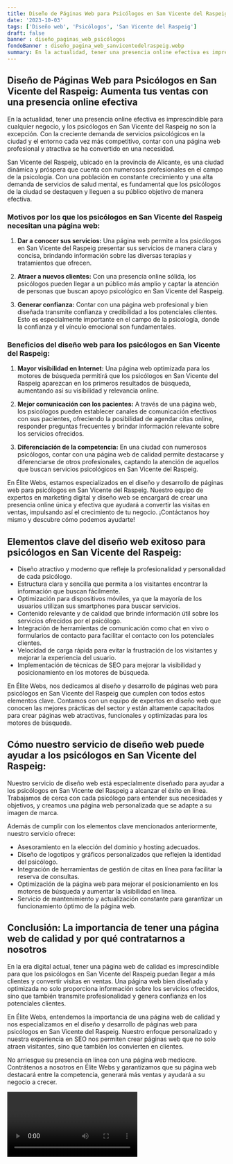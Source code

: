 ```yaml
---
title: Diseño de Páginas Web para Psicólogos en San Vicente del Raspeig
date: '2023-10-03'
tags: ['Diseño web', 'Psicólogos', 'San Vicente del Raspeig']
draft: false
banner : diseño_paginas_web_psicólogos
fondoBanner : diseño_pagina_web_sanvicentedelraspeig.webp
summary: En la actualidad, tener una presencia online efectiva es imprescindible para cualquier negocio, y los psicólogos en San Vicente del Raspeig no son la excepción. Con la creciente demanda de servicios psicológicos en la ciudad y el entorno cada vez más competitivo, contar con una página web profesional y atractiva se ha convertido en una necesidad.
---
```


## Diseño de Páginas Web para Psicólogos en San Vicente del Raspeig: Aumenta tus ventas con una presencia online efectiva

En la actualidad, tener una presencia online efectiva es imprescindible para cualquier negocio, y los psicólogos en San Vicente del Raspeig no son la excepción. Con la creciente demanda de servicios psicológicos en la ciudad y el entorno cada vez más competitivo, contar con una página web profesional y atractiva se ha convertido en una necesidad.

San Vicente del Raspeig, ubicado en la provincia de Alicante, es una ciudad dinámica y próspera que cuenta con numerosos profesionales en el campo de la psicología. Con una población en constante crecimiento y una alta demanda de servicios de salud mental, es fundamental que los psicólogos de la ciudad se destaquen y lleguen a su público objetivo de manera efectiva.

### Motivos por los que los psicólogos en San Vicente del Raspeig necesitan una página web:

1. **Dar a conocer sus servicios:** Una página web permite a los psicólogos en San Vicente del Raspeig presentar sus servicios de manera clara y concisa, brindando información sobre las diversas terapias y tratamientos que ofrecen.

2. **Atraer a nuevos clientes:** Con una presencia online sólida, los psicólogos pueden llegar a un público más amplio y captar la atención de personas que buscan apoyo psicológico en San Vicente del Raspeig.

3. **Generar confianza:** Contar con una página web profesional y bien diseñada transmite confianza y credibilidad a los potenciales clientes. Esto es especialmente importante en el campo de la psicología, donde la confianza y el vínculo emocional son fundamentales.

### Beneficios del diseño web para los psicólogos en San Vicente del Raspeig:

1. **Mayor visibilidad en Internet:** Una página web optimizada para los motores de búsqueda permitirá que los psicólogos en San Vicente del Raspeig aparezcan en los primeros resultados de búsqueda, aumentando así su visibilidad y relevancia online.

2. **Mejor comunicación con los pacientes:** A través de una página web, los psicólogos pueden establecer canales de comunicación efectivos con sus pacientes, ofreciendo la posibilidad de agendar citas online, responder preguntas frecuentes y brindar información relevante sobre los servicios ofrecidos.

3. **Diferenciación de la competencia:** En una ciudad con numerosos psicólogos, contar con una página web de calidad permite destacarse y diferenciarse de otros profesionales, captando la atención de aquellos que buscan servicios psicológicos en San Vicente del Raspeig.

En Élite Webs, estamos especializados en el diseño y desarrollo de páginas web para psicólogos en San Vicente del Raspeig. Nuestro equipo de expertos en marketing digital y diseño web se encargará de crear una presencia online única y efectiva que ayudará a convertir las visitas en ventas, impulsando así el crecimiento de tu negocio. ¡Contáctanos hoy mismo y descubre cómo podemos ayudarte!

<GifSeo />

<Cta />

## Elementos clave del diseño web exitoso para psicólogos en San Vicente del Raspeig:

- Diseño atractivo y moderno que refleje la profesionalidad y personalidad de cada psicólogo.
- Estructura clara y sencilla que permita a los visitantes encontrar la información que buscan fácilmente.
- Optimización para dispositivos móviles, ya que la mayoría de los usuarios utilizan sus smartphones para buscar servicios.
- Contenido relevante y de calidad que brinde información útil sobre los servicios ofrecidos por el psicólogo.
- Integración de herramientas de comunicación como chat en vivo o formularios de contacto para facilitar el contacto con los potenciales clientes.
- Velocidad de carga rápida para evitar la frustración de los visitantes y mejorar la experiencia del usuario.
- Implementación de técnicas de SEO para mejorar la visibilidad y posicionamiento en los motores de búsqueda.

En Élite Webs, nos dedicamos al diseño y desarrollo de páginas web para psicólogos en San Vicente del Raspeig que cumplen con todos estos elementos clave. Contamos con un equipo de expertos en diseño web que conocen las mejores prácticas del sector y están altamente capacitados para crear páginas web atractivas, funcionales y optimizadas para los motores de búsqueda.

## Cómo nuestro servicio de diseño web puede ayudar a los psicólogos en San Vicente del Raspeig:

Nuestro servicio de diseño web está especialmente diseñado para ayudar a los psicólogos en San Vicente del Raspeig a alcanzar el éxito en línea. Trabajamos de cerca con cada psicólogo para entender sus necesidades y objetivos, y creamos una página web personalizada que se adapte a su imagen de marca.

Además de cumplir con los elementos clave mencionados anteriormente, nuestro servicio ofrece:

- Asesoramiento en la elección del dominio y hosting adecuados.
- Diseño de logotipos y gráficos personalizados que reflejen la identidad del psicólogo.
- Integración de herramientas de gestión de citas en línea para facilitar la reserva de consultas.
- Optimización de la página web para mejorar el posicionamiento en los motores de búsqueda y aumentar la visibilidad en línea.
- Servicio de mantenimiento y actualización constante para garantizar un funcionamiento óptimo de la página web.

## Conclusión: La importancia de tener una página web de calidad y por qué contratarnos a nosotros

En la era digital actual, tener una página web de calidad es imprescindible para que los psicólogos en San Vicente del Raspeig puedan llegar a más clientes y convertir visitas en ventas. Una página web bien diseñada y optimizada no solo proporciona información sobre los servicios ofrecidos, sino que también transmite profesionalidad y genera confianza en los potenciales clientes.

En Élite Webs, entendemos la importancia de una página web de calidad y nos especializamos en el diseño y desarrollo de páginas web para psicólogos en San Vicente del Raspeig. Nuestro enfoque personalizado y nuestra experiencia en SEO nos permiten crear páginas web que no solo atraen visitantes, sino que también los convierten en clientes.

No arriesgue su presencia en línea con una página web mediocre. Contrátenos a nosotros en Élite Webs y garantizamos que su página web destacará entre la competencia, generará más ventas y ayudará a su negocio a crecer.

<Video />

<CtaBot job='Psicólogos' city='San Vicente del Raspeig'/>

<Gmaps query='San Vicente del Raspeig+españa+maps' />
